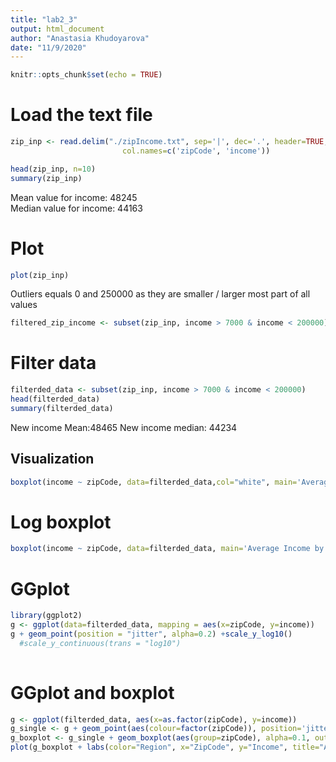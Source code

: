 ---
title: "lab2_3"
output: html_document
author: "Anastasia Khudoyarova"
date: "11/9/2020"
---

```{r setup, include=FALSE}
knitr::opts_chunk$set(echo = TRUE)
```

# Load the text file
```{r}
zip_inp <- read.delim("./zipIncome.txt", sep='|', dec='.', header=TRUE, nrow=32038,
                         col.names=c('zipCode', 'income'))
```

```{r}
head(zip_inp, n=10)
summary(zip_inp)
```
Mean value for income: 48245  
Median value for income: 44163

# Plot
```{r}
plot(zip_inp)

```

Outliers equals 0 and 250000 as they are smaller / larger most part of all values
```{r}
filtered_zip_income <- subset(zip_inp, income > 7000 & income < 200000)
```

# Filter data
```{r}
filterded_data <- subset(zip_inp, income > 7000 & income < 200000)
head(filterded_data)
summary(filterded_data)
```
New income Mean:48465
New income median: 44234

## Visualization
```{r}
boxplot(income ~ zipCode, data=filterded_data,col="white", main='Average Household Income by Zip Code', xlab='Zip Codes', ylab='Income')
```

# Log boxplot
```{r}
boxplot(income ~ zipCode, data=filterded_data, main='Average Income by Zip Code. Log scale', xlab='ZipCode', ylab='Income',  log = "y", col = "white")
```

# GGplot
```{r}
library(ggplot2)
g <- ggplot(data=filterded_data, mapping = aes(x=zipCode, y=income))
g + geom_point(position = "jitter", alpha=0.2) +scale_y_log10()
  #scale_y_continuous(trans = "log10")
 
```


# GGplot and boxplot
```{r}
g <- ggplot(filterded_data, aes(x=as.factor(zipCode), y=income))
g_single <- g + geom_point(aes(colour=factor(zipCode)), position='jitter', alpha=0.2) + scale_y_log10()
g_boxplot <- g_single + geom_boxplot(aes(group=zipCode), alpha=0.1, outlier.size = -Inf)
plot(g_boxplot + labs(color="Region", x="ZipCode", y="Income", title="Average income by ZipCode"))
```

